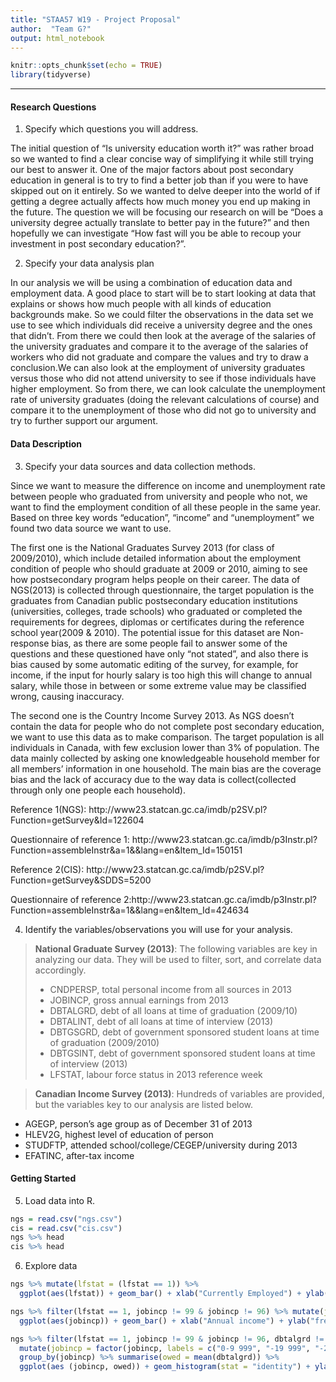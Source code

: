 ```yaml
---
title: "STAA57 W19 - Project Proposal"
author:  "Team G?"
output: html_notebook
---
```

```r
knitr::opts_chunk$set(echo = TRUE)
library(tidyverse)
```

***

#### Research Questions

1. Specify which questions you will address.

The initial question of "Is university education worth it?" was rather broad so we wanted to find a clear concise way of simplifying it while still trying our best to answer it. One of the major factors about post secondary education in general is to try to find a better job than if you were to have skipped out on it entirely. So we wanted to delve deeper into the world of if getting a degree actually affects how much money you end up making in the future. The question we will be focusing our research on will be "Does a university degree actually translate to better pay in the future?" and then hopefully we can investigate "How fast will you be able to recoup your investment in post secondary education?".



2. Specify your data analysis plan

In our analysis we will be using a combination of education data and employment data. A good place to start will be to start looking at data that explains or shows how much people with all kinds of education backgrounds make. So we could filter the observations in the data set we use to see which individuals did receive a university degree and the ones that didn't. From there we could then look at the average of the salaries of the university graduates and compare it to the average of the salaries of workers who did not graduate and compare the values and try to draw a conclusion.We can also look at the employment of university graduates versus those who did not attend university to see if those individuals have higher employment. So from there, we can look calculate the unemployment rate of university graduates (doing the relevant calculations of course) and compare it to the unemployment of those who did not go to university and try to further support our argument.



#### Data Description

3. Specify your data sources and data collection methods.

Since we want to measure the difference on income and unemployment rate between people who graduated from university and people who not, we want to find the employment condition of all these people in the same year.  Based on three key words “education”, “income” and “unemployment” we found two data source we want to use.

The first one is the National Graduates Survey 2013 (for class of 2009/2010), which include detailed information about the employment condition of people who should  graduate at 2009 or 2010, aiming to see how postsecondary program helps people on their career. The data of NGS(2013) is collected  through questionnaire, the target population is the graduates from Canadian public postsecondary education institutions (universities, colleges, trade schools) who graduated or completed the requirements for degrees, diplomas or certificates during the reference school year(2009 & 2010). The potential issue for this dataset are Non-response bias, as there are some people fail to answer some of the questions and these questioned have only “not stated”, and also there is bias caused by some automatic editing of the survey, for example, for income, if the input for hourly salary is too high this will change to annual salary, while those in between or some extreme value may be classified wrong, causing inaccuracy. 

The second one is the Country Income Survey 2013. As NGS doesn’t contain the data for people who do not complete post secondary education, we want to use this data as to make comparison. The target population is all individuals in Canada, with few exclusion lower than 3% of population. The data mainly collected by asking one knowledgeable household member for all members’ information in one household. The main bias are the coverage bias and the lack of accuracy due to the way data is collect(collected through only one people each household).

Reference 1(NGS): http://www23.statcan.gc.ca/imdb/p2SV.pl?Function=getSurvey&Id=122604

Questionnaire of reference 1: http://www23.statcan.gc.ca/imdb/p3Instr.pl?Function=assembleInstr&a=1&&lang=en&Item_Id=150151 

Reference 2(CIS): http://www23.statcan.gc.ca/imdb/p2SV.pl?Function=getSurvey&SDDS=5200

Questionnaire of reference 2:http://www23.statcan.gc.ca/imdb/p3Instr.pl?Function=assembleInstr&a=1&&lang=en&Item_Id=424634



4. Identify the variables/observations you will use for your analysis.

>
**National Graduate Survey (2013)**:
The following variables are key in analyzing our data. They will be used to filter, sort, and correlate data accordingly.
>
* CNDPERSP, total personal income from all sources in 2013
* JOBINCP, gross annual earnings from 2013
* DBTALGRD, debt of all loans at time of graduation (2009/10)
* DBTALINT, debt of all loans at time of interview (2013)
* DBTGSGRD, debt of government sponsored student loans at time of graduation (2009/2010)
* DBTGSINT, debt of government sponsored student loans at time of interview (2013)
* LFSTAT, labour force status in 2013 reference week

>
**Canadian Income Survey (2013)**:
Hundreds of variables are provided, but the variables key to our analysis are listed below.
>

* AGEGP, person’s age group as of December 31 of 2013
* HLEV2G, highest level of education of person
* STUDFTP, attended school/college/CEGEP/university during 2013
* EFATINC, after-tax income



#### Getting Started 

5. Load data into R.

```r
ngs = read.csv("ngs.csv")
cis = read.csv("cis.csv")
ngs %>% head
cis %>% head
```

6. Explore data 

```r
ngs %>% mutate(lfstat = (lfstat == 1)) %>%
  ggplot(aes(lfstat)) + geom_bar() + xlab("Currently Employed") + ylab("frequency")
```

```r
ngs %>% filter(lfstat == 1, jobincp != 99 & jobincp != 96) %>% mutate(jobincp = factor(jobincp, labels = c("0-9 999", "-19 999", "-29 999", "-39 999", "-49 999", "-59 999", "-69 999", "-79 999", "-89 999", "90 000+"))) %>% 
  ggplot(aes(jobincp)) + geom_bar() + xlab("Annual income") + ylab("frequency")
```

```r
ngs %>% filter(lfstat == 1, jobincp != 99 & jobincp != 96, dbtalgrd != 6 & dbtalgrd != 9) %>% 
  mutate(jobincp = factor(jobincp, labels = c("0-9 999", "-19 999", "-29 999", "-39 999", "-49 999", "-59 999", "-69 999", "-79 999", "-89 999", "90 000+"))) %>%
  group_by(jobincp) %>% summarise(owed = mean(dbtalgrd)) %>%
  ggplot(aes (jobincp, owed)) + geom_histogram(stat = "identity") + ylab("Amount owed (2 = 5k-10k)") + xlab("salary")
```


